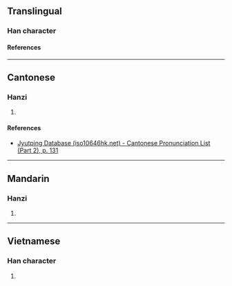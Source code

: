 {{character info/new}}
==Translingual==

===Han character===
{{Han char|rn=75|rad=木|as=10|sn=14|four=|canj=DYVW|ids=⿰木畜}}

====References====
{{Han ref|kx=0546.230|dkj=15332|hdz=21269.010|uh=69D2}}

----

==Cantonese==

===Hanzi===
{{yue-hanzi|jyut=[[cuk1]]|y=chuk1}}

# {{rfdef|yue|sort=木10}}

====References====
* [http://www.iso10646hk.net/jp/document/download.jsp Jyutping Database (iso10646hk.net) - Cantonese Pronunciation List (Part 2), p. 131]

----

==Mandarin==

===Hanzi===
{{cmn-hanzi|pin=[[xù]] ([[xu4]])|wg=hsü<sup>4</sup>}}

# {{rfdef|cmn|sort=木10}}

----

==Vietnamese==

===Han character===
{{vi-readings|rs=木10|reading=súc}}

# {{rfdef|vi|sort=木10}}